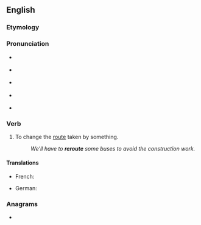 ==English==

===Etymology===
{{prefix|en|re|route}}

===Pronunciation===
* {{a|RP|Ireland}} {{IPA|en|/ɹiːˈɹuːt/}}
* {{a|GA}} {{IPA|en|/ɹiˈɹut/|/ɹiˈɹaʊt/}}
* {{a|Australia}} {{IPA|en|/ɹiːˈɹʉːt/}}
* {{a|Canada}} {{IPA|en|/ɹiˈɹut/}}
* {{rhymes|en|uːt|aʊt|s=2}}

===Verb===
{{en-verb|pres_ptc2=rerouteing}}

# To change the [[route]] taken by something.
#: ''We'll have to '''reroute''' some buses to avoid the construction work.''

====Translations====
{{trans-top|to change the route taken by something}}
* French: {{t+|fr|recircuiter}}
{{trans-mid}}
* German: {{t+|de|umleiten}}
{{trans-bottom}}

===Anagrams===
* {{anagrams|en|a=eeorrtu|uretero-}}